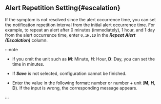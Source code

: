 ## Alert Repetition Setting{#escalation}

If the symptom is not resolved since the alert occurrence time, you can set the notification repetition interval from the initial alert occurrence time. For example, to repeat an alert after 0 minutes (immediately), 1 hour, and 1 day from the alert occurrence time, enter `0,1H,1D` in the **_Repeat Alert (Escalation)_** column.

<ImgLang img='server-notice-escalation.png' desc='Escalation' />

:::note

-   If you omit the unit such as **M**: Minute, **H**: Hour, **D**: Day, you can set the time in minutes.

-   If **_Save_** is not selected, configuration cannot be finished.

-   Enter the value in the following format: number or number + unit (**M**, **H**, **D**). If the input is wrong, the corresponding message appears.

:::
